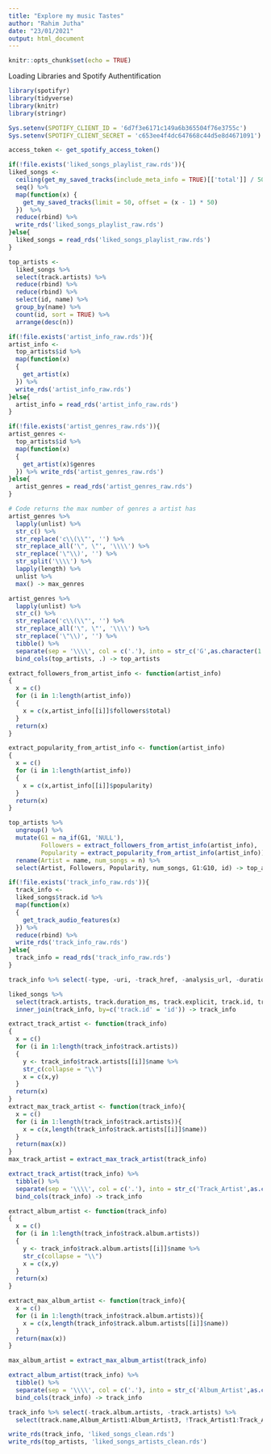 ---
title: "Explore my music Tastes"
author: "Rahim Jutha"
date: "23/01/2021"
output: html_document
---

```{r setup, include=FALSE}
knitr::opts_chunk$set(echo = TRUE)
```

Loading Libraries and Spotify Authentification
```{r, warning=FALSE}
library(spotifyr)
library(tidyverse)
library(knitr)
library(stringr)

Sys.setenv(SPOTIFY_CLIENT_ID = '6d7f3e6171c149a6b365504f76e3755c')
Sys.setenv(SPOTIFY_CLIENT_SECRET = 'c653ee4f4dc647668c44d5e8d4671091')

access_token <- get_spotify_access_token()
```


```{r}
if(!file.exists('liked_songs_playlist_raw.rds')){
liked_songs <-
  ceiling(get_my_saved_tracks(include_meta_info = TRUE)[['total']] / 50) %>%
  seq() %>%
  map(function(x) {
    get_my_saved_tracks(limit = 50, offset = (x - 1) * 50)
  })  %>%
  reduce(rbind) %>%
  write_rds('liked_songs_playlist_raw.rds')
}else{
  liked_songs = read_rds('liked_songs_playlist_raw.rds')
}
``` 

```{r}
top_artists <-
  liked_songs %>%
  select(track.artists) %>%
  reduce(rbind) %>%
  reduce(rbind) %>%
  select(id, name) %>%
  group_by(name) %>%
  count(id, sort = TRUE) %>%
  arrange(desc(n))

if(!file.exists('artist_info_raw.rds')){
artist_info <-
  top_artists$id %>%
  map(function(x)
  {
    get_artist(x)
  }) %>%
  write_rds('artist_info_raw.rds')
}else{
  artist_info = read_rds('artist_info_raw.rds')
}

if(!file.exists('artist_genres_raw.rds')){
artist_genres <-
  top_artists$id %>%
  map(function(x)
  {
    get_artist(x)$genres
  }) %>% write_rds('artist_genres_raw.rds')
}else{
  artist_genres = read_rds('artist_genres_raw.rds')
}

# Code returns the max number of genres a artist has
artist_genres %>%
  lapply(unlist) %>%
  str_c() %>%
  str_replace('c\\(\\"', '') %>%
  str_replace_all('\", \"', '\\\\') %>%
  str_replace('\"\\)', '') %>%
  str_split('\\\\') %>%
  lapply(length) %>%
  unlist %>%
  max() -> max_genres

artist_genres %>%
  lapply(unlist) %>%
  str_c() %>%
  str_replace('c\\(\\"', '') %>%
  str_replace_all('\", \"', '\\\\') %>%
  str_replace('\"\\)', '') %>%
  tibble() %>%
  separate(sep = '\\\\', col = c('.'), into = str_c('G',as.character(1:max_genres))) %>%
  bind_cols(top_artists, .) -> top_artists

extract_followers_from_artist_info <- function(artist_info)
{
  x = c()
  for (i in 1:length(artist_info))
  {
    x = c(x,artist_info[[i]]$followers$total)
  }
  return(x)
}

extract_popularity_from_artist_info <- function(artist_info)
{
  x = c()
  for (i in 1:length(artist_info))
  {
    x = c(x,artist_info[[i]]$popularity)
  }
  return(x)
}

top_artists %>%
  ungroup() %>%
  mutate(G1 = na_if(G1, 'NULL'),
         Followers = extract_followers_from_artist_info(artist_info),
         Popularity = extract_popularity_from_artist_info(artist_info)) %>%
  rename(Artist = name, num_songs = n) %>%
  select(Artist, Followers, Popularity, num_songs, G1:G10, id) -> top_artists
```

```{r}
if(!file.exists('track_info_raw.rds')){
  track_info <-
  liked_songs$track.id %>%
  map(function(x)
  {
    get_track_audio_features(x)
  }) %>%
  reduce(rbind) %>%
  write_rds('track_info_raw.rds')
}else{
  track_info = read_rds('track_info_raw.rds')
}

track_info %>% select(-type, -uri, -track_href, -analysis_url, -duration_ms) -> track_info 

liked_songs %>%
  select(track.artists, track.duration_ms, track.explicit, track.id, track.name, track.popularity, track.album.artists, track.album.id, track.album.name, track.album.release_date, track.album.release_date_precision) %>%
  inner_join(track_info, by=c('track.id' = 'id')) -> track_info

extract_track_artist <- function(track_info)
{
  x = c()
  for (i in 1:length(track_info$track.artists)) 
  {
    y <- track_info$track.artists[[i]]$name %>%
    str_c(collapse = "\\")  
    x = c(x,y)
  }
  return(x)
}
extract_max_track_artist <- function(track_info){
  x = c()
  for (i in 1:length(track_info$track.artists)){
    x = c(x,length(track_info$track.artists[[i]]$name))
  }
  return(max(x))
}
max_track_artist = extract_max_track_artist(track_info)

extract_track_artist(track_info) %>%
  tibble() %>%
  separate(sep = '\\\\', col = c('.'), into = str_c('Track_Artist',as.character(1:max_track_artist))) %>%
  bind_cols(track_info) -> track_info

extract_album_artist <- function(track_info)
{
  x = c()
  for (i in 1:length(track_info$track.album.artists)) 
  {
    y <- track_info$track.album.artists[[i]]$name %>%
    str_c(collapse = "\\")  
    x = c(x,y)
  }
  return(x)
}

extract_max_album_artist <- function(track_info){
  x = c()
  for (i in 1:length(track_info$track.album.artists)){
    x = c(x,length(track_info$track.album.artists[[i]]$name))
  }
  return(max(x))
}

max_album_artist = extract_max_album_artist(track_info)

extract_album_artist(track_info) %>%
  tibble() %>%
  separate(sep = '\\\\', col = c('.'), into = str_c('Album_Artist',as.character(1:max_album_artist))) %>%
  bind_cols(track_info) -> track_info

track_info %>% select(-track.album.artists, -track.artists) %>%
  select(track.name,Album_Artist1:Album_Artist3, !Track_Artist1:Track_Artist8 ,everything()) -> track_info
```

```{r}
write_rds(track_info, 'liked_songs_clean.rds')
write_rds(top_artists, 'liked_songs_artists_clean.rds')
```
